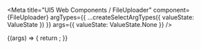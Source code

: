 

<Meta
  title="UI5 Web Components / FileUploader"
  component={FileUploader}
  argTypes={{
    ...createSelectArgTypes({ valueState: ValueState })
  }}
  args={{
    valueState: ValueState.None
  }}
/>

<DocsHeader />

<Canvas>
  <Story name="Default">
    {(args) => {
      return <FileUploader {...args} />;
    }}
  </Story>
</Canvas>

<ArgsTable story="." />
